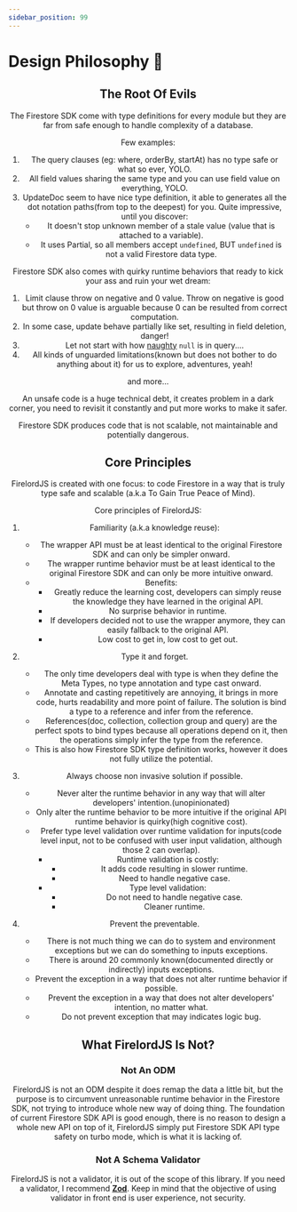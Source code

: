 ```yaml
---
sidebar_position: 99
---
```


# Design Philosophy 📖


<Header />

## The Root Of Evils

The Firestore SDK come with type definitions for every module but they are far from safe enough to handle complexity of a database.

Few examples:

1. The query clauses (eg: where, orderBy, startAt) has no type safe or what so ever, YOLO.
2. All field values sharing the same type and you can use field value on everything, YOLO.
3. UpdateDoc seem to have nice type definition, it able to generates all the dot notation paths(from top to the deepest) for you. Quite impressive, until you discover:
   - It doesn't stop unknown member of a stale value (value that is attached to a variable).
   - It uses Partial, so all members accept `undefined`, BUT `undefined` is not a valid Firestore data type.

Firestore SDK also comes with quirky runtime behaviors that ready to kick your ass and ruin your wet dream:

1. Limit clause throw on negative and 0 value. Throw on negative is good but throw on 0 value is arguable because 0 can be resulted from correct computation.
2. In some case, update behave partially like set, resulting in field deletion, danger!
3. Let not start with how [naughty](https://stackoverflow.com/questions/71171678/firestore-should-we-avoid-using-value-type-null) `null` is in query....
4. All kinds of unguarded limitations(known but does not bother to do anything about it) for us to explore, adventures, yeah!

and more...

An unsafe code is a huge technical debt, it creates problem in a dark corner, you need to revisit it constantly and put more works to make it safer.

Firestore SDK produces code that is not scalable, not maintainable and potentially dangerous.

## Core Principles

FirelordJS is created with one focus: to code Firestore in a way that is truly type safe and scalable (a.k.a To Gain True Peace of Mind).

Core principles of FirelordJS:

1. Familiarity (a.k.a knowledge reuse):

   - The wrapper API must be at least identical to the original Firestore SDK and can only be simpler onward.
   - The wrapper runtime behavior must be at least identical to the original Firestore SDK and can only be more intuitive onward.
   - Benefits:
     - Greatly reduce the learning cost, developers can simply reuse the knowledge they have learned in the original API.
     - No surprise behavior in runtime.
     - If developers decided not to use the wrapper anymore, they can easily fallback to the original API.
     - Low cost to get in, low cost to get out.

2. Type it and forget.

   - The only time developers deal with type is when they define the Meta Types, no type annotation and type cast onward.
   - Annotate and casting repetitively are annoying, it brings in more code, hurts readability and more point of failure. The solution is bind a type to a reference and infer from the reference.
   - References(doc, collection, collection group and query) are the perfect spots to bind types because all operations depend on it, then the operations simply infer the type from the reference.
   - This is also how Firestore SDK type definition works, however it does not fully utilize the potential.

3. Always choose non invasive solution if possible.

   - Never alter the runtime behavior in any way that will alter developers' intention.(unopinionated)
   - Only alter the runtime behavior to be more intuitive if the original API runtime behavior is quirky(high cognitive cost).
   - Prefer type level validation over runtime validation for inputs(code level input, not to be confused with user input validation, although those 2 can overlap).
     - Runtime validation is costly:
       - It adds code resulting in slower runtime.
       - Need to handle negative case.
     - Type level validation:
       - Do not need to handle negative case.
       - Cleaner runtime.

4. Prevent the preventable.

   - There is not much thing we can do to system and environment exceptions but we can do something to inputs exceptions.
   - There is around 20 commonly known(documented directly or indirectly) inputs exceptions.
   - Prevent the exception in a way that does not alter runtime behavior if possible.
   - Prevent the exception in a way that does not alter developers' intention, no matter what.
   - Do not prevent exception that may indicates logic bug.

## What FirelordJS Is Not?

### Not An ODM

FirelordJS is not an ODM despite it does remap the data a little bit, but the purpose is to circumvent unreasonable runtime behavior in the Firestore SDK, not trying to introduce whole new way of doing thing. The foundation of current Firestore SDK API is good enough, there is no reason to design a whole new API on top of it, FirelordJS simply put Firestore SDK API type safety on turbo mode, which is what it is lacking of.

### Not A Schema Validator

FirelordJS is not a validator, it is out of the scope of this library. If you need a validator, I recommend **[Zod](https://www.npmjs.com/package/zod)**. Keep in mind that the objective of using validator in front end is user experience, not security.
